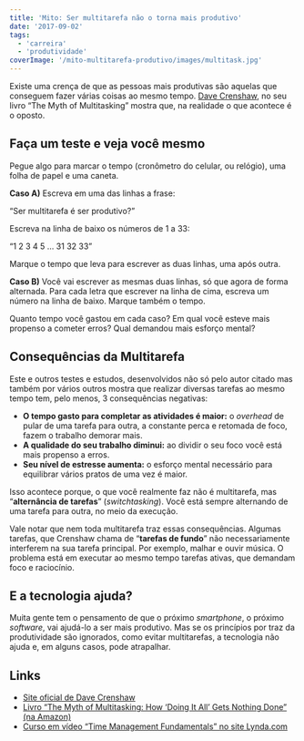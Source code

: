 ```yaml
---
title: 'Mito: Ser multitarefa não o torna mais produtivo'
date: '2017-09-02'
tags:
  - 'carreira'
  - 'produtividade'
coverImage: '/mito-multitarefa-produtivo/images/multitask.jpg'
---
```


Existe uma crença de que as pessoas mais produtivas são aquelas que conseguem fazer várias coisas ao mesmo tempo. [Dave Crenshaw](http://www.davecrenshaw.com/), no seu livro “The Myth of Multitasking” mostra que, na realidade o que acontece é o oposto.

<PostImage
  src="/mito-multitarefa-produtivo/images/multitask.jpg"
  width="300"
  height="272"
  alt=""
/>

## Faça um teste e veja você mesmo

Pegue algo para marcar o tempo (cronômetro do celular, ou relógio), uma folha de papel e uma caneta.

**Caso A)** Escreva em uma das linhas a frase:

“Ser multitarefa é ser produtivo?”

Escreva na linha de baixo os números de 1 a 33:

“1 2 3 4 5 … 31 32 33”

Marque o tempo que leva para escrever as duas linhas, uma após outra.

**Caso B)** Você vai escrever as mesmas duas linhas, só que agora de forma alternada. Para cada letra que escrever na linha de cima, escreva um número na linha de baixo. Marque também o tempo.

Quanto tempo você gastou em cada caso? Em qual você esteve mais propenso a cometer erros? Qual demandou mais esforço mental?

## Consequências da Multitarefa

Este e outros testes e estudos, desenvolvidos não só pelo autor citado mas também por vários outros mostra que realizar diversas tarefas ao mesmo tempo tem, pelo menos, 3 consequências negativas:

- **O tempo gasto para completar as atividades é maior:** o _overhead_ de pular de uma tarefa para outra, a constante perca e retomada de foco, fazem o trabalho demorar mais.
- **A qualidade do seu trabalho diminui:** ao dividir o seu foco você está mais propenso a erros.
- **Seu nível de estresse aumenta:** o esforço mental necessário para equilibrar vários pratos de uma vez é maior.

Isso acontece porque, o que você realmente faz não é multitarefa, mas “**alternância de tarefas**” (_switchtasking_). Você está sempre alternando de uma tarefa para outra, no meio da execução.

Vale notar que nem toda multitarefa traz essas consequências. Algumas tarefas, que Crenshaw chama de “**tarefas de fundo**” não necessariamente interferem na sua tarefa principal. Por exemplo, malhar e ouvir música. O problema está em executar ao mesmo tempo tarefas ativas, que demandam foco e raciocínio.

## E a tecnologia ajuda?

Muita gente tem o pensamento de que o próximo _smartphone_, o próximo _software_, vai ajudá-lo a ser mais produtivo. Mas se os princípios por traz da produtividade são ignorados, como evitar multitarefas, a tecnologia não ajuda e, em alguns casos, pode atrapalhar.

## Links

- [Site oficial de Dave Crenshaw](http://www.davecrenshaw.com/)
- [Livro “The Myth of Multitasking: How ‘Doing It All’ Gets Nothing Done” (na Amazon)](http://www.amazon.com/The-Myth-Multitasking-Doing-Nothing/dp/0470372257)
- [Curso em vídeo “Time Management Fundamentals” no site Lynda.com](https://www.lynda.com/Business-Skills-tutorials/Time-Management-Fundamentals/397387-2.html)
